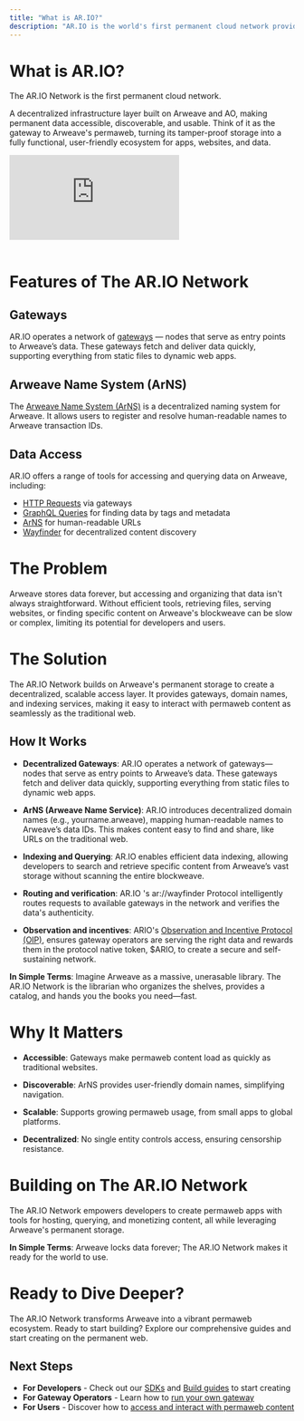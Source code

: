 ```yaml
---
title: "What is AR.IO?"
description: "AR.IO is the world's first permanent cloud network providing infrastructure for timeless, tamper-proof, and universally accessible data"
---
```


# What is AR.IO?

The AR.IO Network is the first permanent cloud network.

A decentralized infrastructure layer built on Arweave and AO, making permanent data accessible, discoverable, and usable. Think of it as the gateway to Arweave's permaweb, turning its tamper-proof storage into a fully functional, user-friendly ecosystem for apps, websites, and data.

<div className="flex flex-col items-left">
  <div className="w-full max-w-[760px] aspect-video">
    <iframe
      className="w-full h-full rounded-lg"
      src="https://www.youtube.com/embed/6HJc4_OYVMQ"
      title="What and Why AR.IO? | AR.IO 101"
      frameBorder="0"
      allow="accelerometer; autoplay; clipboard-write; encrypted-media; gyroscope; picture-in-picture; web-share"
      allowFullScreen
    ></iframe>
  </div>
</div>
<br />

# Features of The AR.IO Network

## Gateways

AR.IO operates a network of [gateways](/learn/gateways) — nodes that serve as entry points to Arweave’s data. These gateways fetch and deliver data quickly, supporting everything from static files to dynamic web apps.

## Arweave Name System (ArNS)

The [Arweave Name System (ArNS)](/learn/arns) is a decentralized naming system for Arweave. It allows users to register and resolve human-readable names to Arweave transaction IDs.

## Data Access

AR.IO offers a range of tools for accessing and querying data on Arweave, including:

- [HTTP Requests](/how-to-access-data/http-requests) via gateways
- [GraphQL Queries](/how-to-access-data/graphql-queries) for finding data by tags and metadata
- [ArNS](/learn/arns) for human-readable URLs
- [Wayfinder](/learn/wayfinder) for decentralized content discovery

# The Problem

Arweave stores data forever, but accessing and organizing that data isn't always straightforward. Without efficient tools, retrieving files, serving websites, or finding specific content on Arweave's blockweave can be slow or complex, limiting its potential for developers and users.

# The Solution

The AR.IO Network builds on Arweave's permanent storage to create a decentralized, scalable access layer. It provides gateways, domain names, and indexing services, making it easy to interact with permaweb content as seamlessly as the traditional web.

## How It Works

- **Decentralized Gateways**: AR.IO operates a network of gateways—nodes that serve as entry points to Arweave’s data. These gateways fetch and deliver data quickly, supporting everything from static files to dynamic web apps.

- **ArNS (Arweave Name Service)**: AR.IO introduces decentralized domain names (e.g., yourname.arweave), mapping human-readable names to Arweave’s data IDs. This makes content easy to find and share, like URLs on the traditional web.

- **Indexing and Querying**: AR.IO enables efficient data indexing, allowing developers to search and retrieve specific content from Arweave’s vast storage without scanning the entire blockweave.

- **Routing and verification**: AR.IO 's ar://wayfinder Protocol intelligently routes requests to available gateways in the network and verifies the data's authenticity.

- **Observation and incentives**: ARIO's [Observation and Incentive Protocol (OIP)](/learn/oip), ensures gateway operators are serving the right data and rewards them in the protocol native token, $ARIO, to create a secure and self-sustaining network.

**In Simple Terms**: Imagine Arweave as a massive, unerasable library. The AR.IO Network is the librarian who organizes the shelves, provides a catalog, and hands you the books you need—fast.

# Why It Matters

- **Accessible**: Gateways make permaweb content load as quickly as traditional websites.

- **Discoverable**: ArNS provides user-friendly domain names, simplifying navigation.

- **Scalable**: Supports growing permaweb usage, from small apps to global platforms.

- **Decentralized**: No single entity controls access, ensuring censorship resistance.

# Building on The AR.IO Network

The AR.IO Network empowers developers to create permaweb apps with tools for hosting, querying, and monetizing content, all while leveraging Arweave's permanent storage.

**In Simple Terms**: Arweave locks data forever; The AR.IO Network makes it ready for the world to use.

# Ready to Dive Deeper?

The AR.IO Network transforms Arweave into a vibrant permaweb ecosystem. Ready to start building? Explore our comprehensive guides and start creating on the permanent web.

## Next Steps

- **For Developers** - Check out our [SDKs](/sdks) and [Build guides](/build) to start creating
- **For Gateway Operators** - Learn how to [run your own gateway](/build/run-a-gateway)
- **For Users** - Discover how to [access and interact with permaweb content](/build/access)

